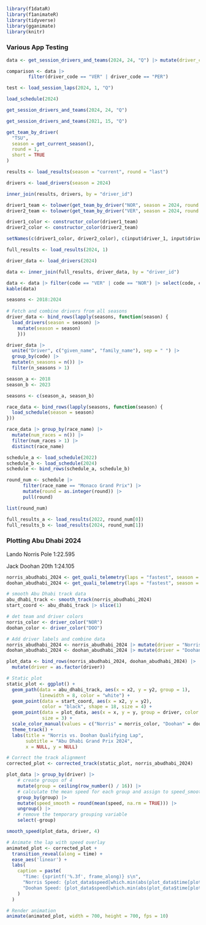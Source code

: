 ```r
library(f1dataR)
library(f1animateR)
library(tidyverse)
library(gganimate)
library(knitr)
```

### Various App Testing 

```r
data <- get_session_drivers_and_teams(2024, 24, "Q") |> mutate(driver_code = abbreviation)
```

```r
comparison <- data |>
        filter(driver_code == "VER" | driver_code == "PER")
```

```r
test <- load_session_laps(2024, 1, "Q")
```

```r
load_schedule(2024)
```

```r
get_session_drivers_and_teams(2024, 24, "Q")
```

```r
get_session_drivers_and_teams(2021, 15, "Q")
```

```r
get_team_by_driver(
  "TSU",
  season = get_current_season(),
  round = 1,
  short = TRUE
)
```

```r
results <- load_results(season = "current", round = "last")

drivers <- load_drivers(season = 2024)
```

```r
inner_join(results, drivers, by = "driver_id")
```


```r
driver1_team <- tolower(get_team_by_driver("NOR", season = 2024, round = 1, short = TRUE))
driver2_team <- tolower(get_team_by_driver("VER", season = 2024, round = 1, short = TRUE))

driver1_color <- constructor_color(driver1_team)
driver2_color <- constructor_color(driver2_team)

setNames(c(driver1_color, driver2_color), c(input$driver_1, input$driver_2))
```

```r
full_results <- load_results(2024, 1)

driver_data <- load_drivers(2024)

data <- inner_join(full_results, driver_data, by = "driver_id")

data <- data |> filter(code == "VER" | code == "NOR") |> select(code, constructor_id, grid, position)
kable(data)
```

```r
seasons <- 2018:2024
    
# Fetch and combine drivers from all seasons
driver_data <- bind_rows(lapply(seasons, function(season) {
  load_drivers(season = season) |>
    mutate(season = season)
    }))

driver_data |> 
  unite("Driver", c("given_name", "family_name"), sep = " ") |>
  group_by(code) |> 
  mutate(n_seasons = n()) |> 
  filter(n_seasons > 1)
```

```r
season_a <- 2018
season_b <- 2023

seasons <- c(season_a, season_b)

race_data <- bind_rows(lapply(seasons, function(season) {
  load_schedule(season = season)
}))

race_data |> group_by(race_name) |> 
  mutate(num_races = n()) |> 
  filter(num_races > 1) |>
  distinct(race_name)
```

```r
schedule_a <- load_schedule(2022)
schedule_b <- load_schedule(2024)
schedule <- bind_rows(schedule_a, schedule_b)
```

```r
round_num <- schedule |>
      filter(race_name == "Monaco Grand Prix") |>
      mutate(round = as.integer(round)) |> 
      pull(round)

list(round_num)
```

```r
full_results_a <- load_results(2022, round_num[0])
full_results_b <- load_results(2024, round_num[1])

```



### Plotting Abu Dhabi 2024

Lando Norris Pole 1:22.595

Jack Doohan 20th 1:24.105

```r
norris_abudhabi_2024 <- get_quali_telemetry(laps = "fastest", season = 2024, round = 24, driver = "NOR", verbose = TRUE)
doohan_abudhabi_2024 <- get_quali_telemetry(laps = "fastest", season = 2024, round = 24, driver = "DOO", verbose = TRUE)
```

```r
# smooth Abu Dhabi track data
abu_dhabi_track <- smooth_track(norris_abudhabi_2024)
start_coord <- abu_dhabi_track |> slice(1)
```

```r
# det team and driver colors
norris_color <- driver_color("NOR")
doohan_color <- driver_color("DOO")
```

```r
# Add driver labels and combine data
norris_abudhabi_2024 <- norris_abudhabi_2024 |> mutate(driver = "Norris")
doohan_abudhabi_2024 <- doohan_abudhabi_2024 |> mutate(driver = "Doohan")
```

```r
plot_data <- bind_rows(norris_abudhabi_2024, doohan_abudhabi_2024) |> 
  mutate(driver = as.factor(driver))
```

```r
# Static plot
static_plot <- ggplot() +
  geom_path(data = abu_dhabi_track, aes(x = x2, y = y2, group = 1), 
            linewidth = 8, color = "white") +
  geom_point(data = start_coord, aes(x = x2, y = y2), 
             color = "black", shape = 18, size = 4) +
  geom_point(data = plot_data, aes(x = x, y = y, group = driver, color = driver), 
             size = 3) +
  scale_color_manual(values = c("Norris" = norris_color, "Doohan" = doohan_color)) +
  theme_track() +
  labs(title = "Norris vs. Doohan Qualifying Lap", 
       subtitle = "Abu Dhabi Grand Prix 2024", 
       x = NULL, y = NULL)
```

```r
# Correct the track alignment
corrected_plot <- corrected_track(static_plot, norris_abudhabi_2024)
```

```r
plot_data |> group_by(driver) |>
    # create groups of 4
    mutate(group = ceiling(row_number() / 16)) |>
    # calculate the mean speed for each group and assign to speed_smooth
    group_by(group) |>
    mutate(speed_smooth = round(mean(speed, na.rm = TRUE))) |>
    ungroup() |>
    # remove the temporary grouping variable
    select(-group)
```

```r
smooth_speed(plot_data, driver, 4)
```


```r
# Animate the lap with speed overlay
animated_plot <- corrected_plot +
  transition_reveal(along = time) +
  ease_aes('linear') +
  labs(
    caption = paste(
      "Time: {sprintf('%.3f', frame_along)} s\n",
      "Norris Speed: {plot_data$speed[which.min(abs(plot_data$time[plot_data$driver == 'Norris'] - frame_along))]} kph\n",
      "Doohan Speed: {plot_data$speed[which.min(abs(plot_data$time[plot_data$driver == 'Doohan'] - frame_along))]} kph"
    )
  )

# Render animation
animate(animated_plot, width = 700, height = 700, fps = 10)
```






